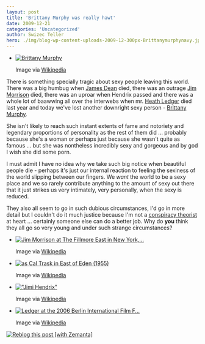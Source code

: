 ```yaml
---
layout: post
title: 'Brittany Murphy was really hawt'
date: 2009-12-21
categories: 'Uncategorized'
author: Swizec Teller
hero: ./img/blog-wp-content-uploads-2009-12-300px-Brittanymurphynavy.jpg
---
```

- [![Brittany Murphy](./img/blog-wp-content-uploads-2009-12-300px-Brittanymurphynavy.jpg "Brittany Murphy")](http://commons.wikipedia.org/wiki/Image:Brittanymurphynavy.jpg)

  Image via [Wikipedia](http://commons.wikipedia.org/wiki/Image:Brittanymurphynavy.jpg)

There is something specially tragic about sexy people leaving this world. There was a big humbug when [James Dean](http://en.wikipedia.org/wiki/James_Dean "James Dean") died, there was an outrage [Jim Morrison](http://en.wikipedia.org/wiki/Jim_Morrison "Jim Morrison") died, there was an uproar when Hendrix passed and there was a whole lot of baawwing all over the interwebs when mr. [Heath Ledger](http://en.wikipedia.org/wiki/Heath_Ledger "Heath Ledger") died last year and today we've lost another downright sexy person - [Brittany Murphy](http://en.wikipedia.org/wiki/Brittany_Murphy "Brittany Murphy").



She isn't likely to reach such instant extents of fame and notoriety and legendary proportions of personality as the rest of them did ... probably because she's a woman or perhaps just because she wasn't quite as famous ... but she was nontheless incredibly sexy and gorgeous and by god I wish she did some porn.



I must admit I have no idea why we take such big notice when beautiful people die - perhaps it's just our internal reaction to feeling the sexiness of the world slipping between our fingers. We _want_ the world to be a sexy place and we so rarely contribute anything to the amount of sexy out there that it just strikes us very intimately, very personally, when the sexy is reduced.



They also all seem to go in such dubious circumstances, I'd go in more detail but I couldn't do it much justice because I'm not a [conspiracy theorist](http://en.wikipedia.org/wiki/Conspiracy_theory "Conspiracy theory") at heart ... certainly someone else can do a better job. Why do **you** think they all go so very young and under such strange circumstances?

- [![Jim Morrison at The Fillmore East in New York,...](./img/blog-wp-content-uploads-2009-12-Jim_Morrison_-_Fillmore_East.jpg "Jim Morrison at The Fillmore East in New York,...")](http://en.wikipedia.org/wiki/Image:Jim_Morrison_-_Fillmore_East.jpg)

  Image via [Wikipedia](http://en.wikipedia.org/wiki/Image:Jim_Morrison_-_Fillmore_East.jpg)


- [![as Cal Trask in East of Eden (1955)](./img/blog-wp-content-uploads-2009-12-300px-James_Dean_in_East_of_Eden_trailer_2.jpg "as Cal Trask in East of Eden (1955)")](http://commons.wikipedia.org/wiki/Image:James_Dean_in_East_of_Eden_trailer_2.jpg)

  Image via [Wikipedia](http://commons.wikipedia.org/wiki/Image:James_Dean_in_East_of_Eden_trailer_2.jpg)


- [!["Jimi Hendrix"](./img/blog-wp-content-uploads-2009-12-Jimmy_Hendrix.jpg '"Jimi Hendrix"')](http://en.wikipedia.org/wiki/Image:Jimmy_Hendrix.JPG)

  Image via [Wikipedia](http://en.wikipedia.org/wiki/Image:Jimmy_Hendrix.JPG)


- [![Ledger at the 2006 Berlin International Film F...](./img/blog-wp-content-uploads-2009-12-300px-Heath_Ledger.jpg "Ledger at the 2006 Berlin International Film F...")](http://commons.wikipedia.org/wiki/Image:Heath_Ledger.jpg)

  Image via [Wikipedia](http://commons.wikipedia.org/wiki/Image:Heath_Ledger.jpg)

[](http://userserve-ak.last.fm/serve/126/2924237.jpg)

[![Reblog this post \[with Zemanta\]](http://img.zemanta.com/reblog_e.png?x-id=2dbcdf9e-9eba-42a8-bc71-11b66b68b73e)](http://reblog.zemanta.com/zemified/2dbcdf9e-9eba-42a8-bc71-11b66b68b73e/ "Reblog this post \[with Zemanta]")
